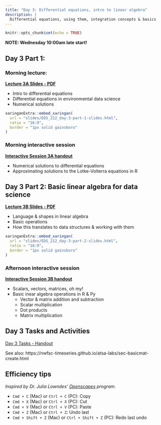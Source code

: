```yaml
---
title: "Day 3: Differential equations, intro to linear algebra"
description: |
  Differential equations, using them, integration concepts & basics
---
```


```r
knitr::opts_chunk$set(echo = TRUE)
```

**NOTE: Wednesday 10:00am late start!**

## Day 3 Part 1:

### Morning lecture: 

**[Lecture 3A Slides - PDF]()**

- Intro to differential equations 
- Differential equations in environmental data science
- Numerical solutions

```r
xaringanExtra::embed_xaringan(
  url = "slides/EDS_212_day-3-part-1-slides.html",
  ratio = "16:9",
  border = "1px solid gainsboro"
)
```

### Morning interactive session

**[Interactive Session 3A handout](comp_session_keys/comp_session_3a.html)**

- Numerical solutions to differential equations
- Approximating solutions to the Lotke-Volterra equations in R

## Day 3 Part 2: Basic linear algebra for data science

**[Lecture 3B Slides - PDF]()**

- Language & shapes in linear algebra
- Basic operations
- How this translates to data structures & working with them

```r
xaringanExtra::embed_xaringan(
  url = "slides/EDS_212_day-3-part-2-slides.html",
  ratio = "16:9",
  border = "1px solid gainsboro"
)
```

### Afternoon interactive session

**[Interactive Session 3B handout](comp_session_keys/comp_session_3b.html)**

- Scalars, vectors, matrices, oh my!
- Basic inear algebra operations in R & Py 
    - Vector & matrix addition and subtraction
    - Scalar multiplication
    - Dot products
    - Matrix multiplication

## Day 3 Tasks and Activities

[Day 3 Tasks - Handout]()

See also: https://nwfsc-timeseries.github.io/atsa-labs/sec-basicmat-create.html

## Efficiency tips 

*Inspired by Dr. Julia Lowndes' [Openscapes](openscapes.org) program.*

- `Cmd + C` (Mac) or `Ctrl + C` (PC): Copy
- `Cmd + X` (Mac) or `Ctrl + X` (PC): Cut
- `Cmd + V` (Mac) or `Ctrl + V` (PC): Paste
- `Cmd + Z` (Mac) or `Ctrl + Z`: Undo last
- `Cmd + Shift + Z` (Mac) or `Ctrl + Shift + Z` (PC): Redo last undo

